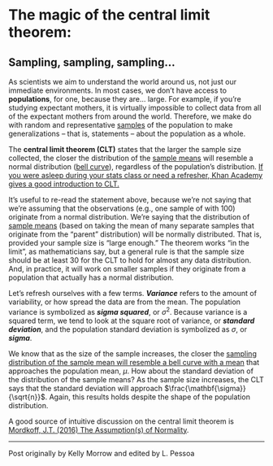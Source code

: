 # The magic of the central limit theorem:  
## Sampling, sampling, sampling...

As scientists we aim to understand the world around us, not just our immediate environments. In most cases, we don't have access to **populations**, for one, because they are... large. For example, if you're studying expectant mothers, it is virtually impossible to collect data from all of the expectant mothers from around the world. Therefore, we make do with random and representative <u>samples</u> of the population to make generalizations -- that is, statements -- about the population as a whole.  

The **central limit theorem (CLT)** states that the larger the sample size collected, the closer the distribution of the <u>sample means</u> will resemble a normal distribution (<u>bell curve</u>), regardless of the population's distribution. <u>If you were asleep during your stats class or need a refresher, Khan Academy gives a good introduction to CLT.</u>  

It's useful to re-read the statement above, because we're not saying that we're assuming that the observations (e.g., one sample of with $100$) originate from a normal distribution. We're saying that the distribution of <u>sample means</u> (based on taking the mean of many separate samples that originate from the "parent" distribution) will be normally distributed. That is, provided your sample size is "large enough." The theorem works "in the limit", as mathematicians say, but a general rule is that the sample size should be at least $30$ for the CLT to hold for almost any data distribution. And, in practice, it will work on smaller samples if they originate from a population that actually has a normal distribution.  

Let's refresh ourselves with a few terms. _**Variance**_ refers to the amount of variability, or how spread the data are from the mean. The population variance is symbolized as _**sigma squared**_, or $\sigma^{2}$. Because variance is a squared term, we tend to look at the square root of variance, or _**standard deviation**_, and the population standard deviation is symbolized as $\sigma$, or _**sigma**_.  

We know that as the size of the sample increases, the closer the <u>sampling distribution of the sample mean will resemble a bell curve with a mean</u> that approaches the population mean, $\mu$. How about the standard deviation of the distribution of the sample means? As the sample size increases, the CLT says that the standard deviation will approach $\frac{\mathbf{\sigma}}{\sqrt{n}}$. Again, this results holds despite the shape of the population distribution.

A good source of intuitive discussion on the central limit theorem is [Mordkoff, J.T. (2016) The Assumption(s) of Normality](http://www2.psychology.uiowa.edu/faculty/mordkoff/GradStats/part%201/I.07%20normal.pdf).

***
Post originally by Kelly Morrow and edited by L. Pessoa